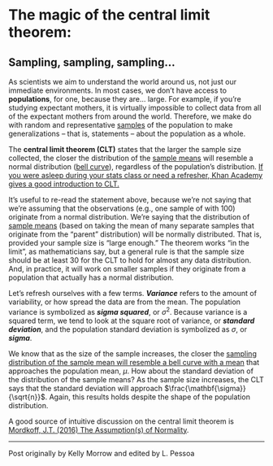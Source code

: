 # The magic of the central limit theorem:  
## Sampling, sampling, sampling...

As scientists we aim to understand the world around us, not just our immediate environments. In most cases, we don't have access to **populations**, for one, because they are... large. For example, if you're studying expectant mothers, it is virtually impossible to collect data from all of the expectant mothers from around the world. Therefore, we make do with random and representative <u>samples</u> of the population to make generalizations -- that is, statements -- about the population as a whole.  

The **central limit theorem (CLT)** states that the larger the sample size collected, the closer the distribution of the <u>sample means</u> will resemble a normal distribution (<u>bell curve</u>), regardless of the population's distribution. <u>If you were asleep during your stats class or need a refresher, Khan Academy gives a good introduction to CLT.</u>  

It's useful to re-read the statement above, because we're not saying that we're assuming that the observations (e.g., one sample of with $100$) originate from a normal distribution. We're saying that the distribution of <u>sample means</u> (based on taking the mean of many separate samples that originate from the "parent" distribution) will be normally distributed. That is, provided your sample size is "large enough." The theorem works "in the limit", as mathematicians say, but a general rule is that the sample size should be at least $30$ for the CLT to hold for almost any data distribution. And, in practice, it will work on smaller samples if they originate from a population that actually has a normal distribution.  

Let's refresh ourselves with a few terms. _**Variance**_ refers to the amount of variability, or how spread the data are from the mean. The population variance is symbolized as _**sigma squared**_, or $\sigma^{2}$. Because variance is a squared term, we tend to look at the square root of variance, or _**standard deviation**_, and the population standard deviation is symbolized as $\sigma$, or _**sigma**_.  

We know that as the size of the sample increases, the closer the <u>sampling distribution of the sample mean will resemble a bell curve with a mean</u> that approaches the population mean, $\mu$. How about the standard deviation of the distribution of the sample means? As the sample size increases, the CLT says that the standard deviation will approach $\frac{\mathbf{\sigma}}{\sqrt{n}}$. Again, this results holds despite the shape of the population distribution.

A good source of intuitive discussion on the central limit theorem is [Mordkoff, J.T. (2016) The Assumption(s) of Normality](http://www2.psychology.uiowa.edu/faculty/mordkoff/GradStats/part%201/I.07%20normal.pdf).

***
Post originally by Kelly Morrow and edited by L. Pessoa